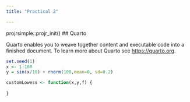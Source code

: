 ```yaml
---
title: "Practical 2"

---
```


projrsimple::projr_init()
## Quarto

Quarto enables you to weave together content and executable code into a finished document. To learn more about Quarto see <https://quarto.org>.

```r

set.seed(1)
x <- 1:100
y = sin(x/10) + rnorm(100,mean=0, sd=0.2)
```

```r

customLowess <- function(x,y,f) {
  
}
```

